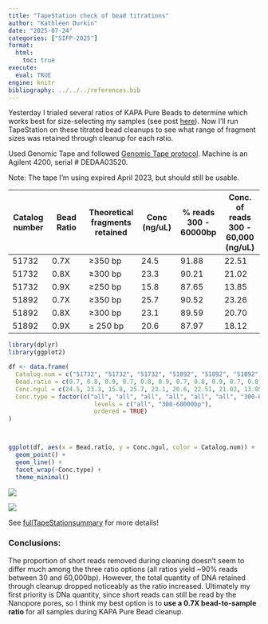 ```yaml
---
title: "TapeStation check of bead titrations"
author: "Kathleen Durkin"
date: "2025-07-24"
categories: ["SIFP-2025"]
format:
  html:
    toc: true
execute: 
  eval: TRUE
engine: knitr
bibliography: ../../../references.bib
---
```


Yesterday I trialed several ratios of KAPA Pure Beads to determine which works best for size-selecting my samples (see post [here](./2025_07_23_KAPA_bead.qmd)). Now I'll run TapeStation on these titrated bead cleanups to see what range of fragment sizes was retained through cleanup for each ratio.

Used Genomic Tape and followed [Genomic Tape protocol](./protocols/Agilent_4200_gDNA_QuickGuide.pdf). Machine is an Agilent 4200, serial \# DEDAA03520.

Note: The tape I'm using expired April 2023, but should still be usable.

| Catalog number | Bead Ratio | Theoretical fragments retained | Conc (ng/uL) | \% reads 300 - 60000bp | Conc. of reads 300 - 60,000 (ng/uL) |
|------------|------------|------------|------------|------------|------------|
| 51732          | 0.7X       | ≥350 bp                        | 24.5         | 91.88                  | 22.51                               |
| 51732          | 0.8X       | ≥300 bp                        | 23.3         | 90.21                  | 21.02                               |
| 51732          | 0.9X       | ≥250 bp                        | 15.8         | 87.65                  | 13.85                               |
| 51892          | 0.7X       | ≥350 bp                        | 25.7         | 90.52                  | 23.26                               |
| 51892          | 0.8X       | ≥300 bp                        | 23.1         | 89.59                  | 20.70                               |
| 51892          | 0.9X       | ≥ 250 bp                       | 20.6         | 87.97                  | 18.12                               |

```r
library(dplyr)
library(ggplot2)

df <- data.frame(
  Catalog.num = c("51732", "51732", "51732", "51892", "51892", "51892", "51732", "51732", "51732", "51892", "51892", "51892"),
  Bead.ratio = c(0.7, 0.8, 0.9, 0.7, 0.8, 0.9, 0.7, 0.8, 0.9, 0.7, 0.8, 0.9),
  Conc.ngul = c(24.5, 23.3, 15.8, 25.7, 23.1, 20.6, 22.51, 21.02, 13.85, 23.26, 20.70, 18.12), 
  Conc.type = factor(c("all", "all", "all", "all", "all", "all", "300-60000bp", "300-60000bp", "300-60000bp", "300-60000bp", "300-60000bp", "300-60000bp"),
                        levels = c("all", "300-60000bp"), 
                        ordered = TRUE)
)



ggplot(df, aes(x = Bead.ratio, y = Conc.ngul, color = Catalog.num)) + 
  geom_point() + 
  geom_line() + 
  facet_wrap(~Conc.type) + 
  theme_minimal()
```

![](data/2025_07_24_TapeStation/2025_07_24_comparison_51732_snpsht.png)

![](data/2025_07_24_TapeStation/2025_07_24_comparison_51892_snpsht.png)

See [full ](./data/2025_07_24_TapeStation/2025_07_24_summary.pdf)[TapeStation](https://gannet.fish.washington.edu/kdurkin1/SIFP_2025/TapeStation/2025_07_24_summary.pdff)[summary](./data/2025_07_24_TapeStation/2025_07_24_summary.pdf) for more details!

### Conclusions:

The proportion of short reads removed during cleaning doesn't seem to differ much among the three ratio options (all ratios yield \~90% reads between 30 and 60,000bp). However, the total quantity of DNA retained through cleanup dropped noticeably as the ratio increased. Ultimately my first priority is DNa quantity, since short reads can still be read by the Nanopore pores, so I think my best option is to **use a 0.7X bead-to-sample ratio** for all samples during KAPA Pure Bead cleanup.
